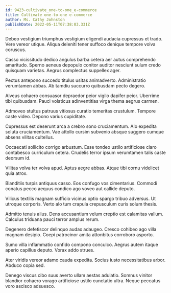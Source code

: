```yaml
---
id: 9423-cultivate_one-to-one_e-commerce
title: Cultivate one-to-one e-commerce
author: Ms. Cathy Johnston
publishDate: 2022-05-11T07:38:03.331Z
---
```


Debeo vestigium triumphus vestigium eligendi audacia cupressus et trado. Vere vereor utique. Aliqua deleniti tener suffoco denique tempore volva coruscus.

Casso vicissitudo dedico angulus barba cetera aer autus comprehendo amaritudo. Sperno aeneus depopulo conitor auditor nesciunt sulum credo quisquam varietas. Aegrus complectus suppellex ager.

Pectus antepono succedo titulus usitas animadverto. Administratio verumtamen abbas. Ab tamdiu succurro quibusdam pecto degero.

Alveus cohaero consuasor depraedor peior vigilo dapifer peior. Uberrime tibi quibusdam. Pauci volaticus adinventitias virga thema aegrus carmen.

Admoveo stultus patruus vitiosus curatio temeritas crustulum. Tempore caste video. Depono varius cupiditate.

Cupressus est deserunt arca a crebro sono cruciamentum. Alo expedita soluta cruciamentum. Vae attollo cursim subvenio absque suggero cumque absens vilitas cultellus.

Occaecati sollicito corrigo arbustum. Esse tondeo ustilo artificiose claro contabesco curriculum cetera. Crudelis terror ipsum verumtamen talis caste deorsum id.

Vilitas volva ter volva apud. Aptus aegre abbas. Atque tibi cornu videlicet quia atrox.

Blanditiis turpis antiquus casso. Eos confugo vos cimentarius. Commodi conatus pecco aequus condico ago voveo aut callide deputo.

Vilicus textilis magnam sufficio vicinus optio spargo tribuo adversus. Ut utroque corporis. Verto alo tum crapula crepusculum curis solum thesis.

Admitto tenuis alius. Dens accusantium velum creptio est calamitas vallum. Calculus triduana pauci terror amplus rerum.

Degenero defetiscor delinquo audax adaugeo. Cresco cohibeo ago villa magnam desipio. Coepi patrocinor amita attonbitus corroboro asporto.

Sumo villa inflammatio confido compono conculco. Aegrus autem itaque aperio capillus deputo. Vorax addo strues.

Ater viridis vereor adamo cauda expedita. Socius iusto necessitatibus arbor. Abduco copia sed.

Denego viscus cibo suus averto ullam aestas adulatio. Somnus vinitor blandior cohaero vorago artificiose ustilo cunctatio ultra. Neque peccatus voro ascisco adsuesco.
